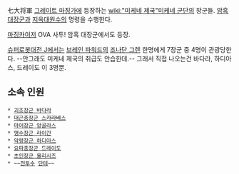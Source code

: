 七大将軍
[[그레이트 마징가]]에 등장하는 [[wiki:"미케네 제국"미케네 군단]]의 장군들. [[암흑대장군]]과 [[지옥대원수]]의 명령을 수행한다.

[[마징카이저]] OVA 사투! 암흑 대장군에서도 등장. 

[[슈퍼로봇대전 J]]에서는 [[브레인 파워드]]의 [[조나단 그렌]] 한명에게 7장군 중 4명이 관광당한다. --안그래도 미케네 제국의 취급도 안습한데.-- 그래서 직접 나오는건 바다라, 하디아스, 드레이도 이 3명뿐. 

== 소속 인원 ==
 * [[괴조장군 바다라]]
 * [[대곤충장군 스카라베스]]
 * [[마어장군 앙골라스]]
 * [[맹수장군 라이간]]
 * [[악령장군 하디아스]]
 * [[요파충장군 드레이도]]
 * [[초인장군 율리시즈]]
 * ~~[[전투수]] [[단테]]~~
